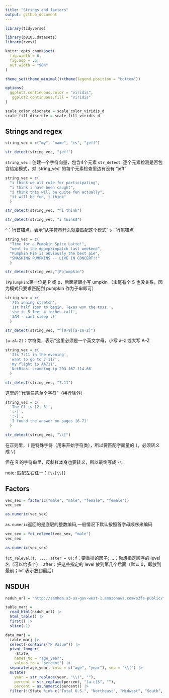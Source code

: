 ```yaml
---
title: "Strings and factors"
output: github_document
---
```


```r
library(tidyverse)

library(p8105.datasets)
library(rvest)

knitr::opts_chunk$set(
  fig.width = 6,
  fig.asp = .6,
  out.width = "90%"
)

theme_set(theme_minimal()+theme(legend.position = "bottom"))

options(
  ggplot2.continuous.color = "viridis",
   ggplot2.continuous.fill = "viridis"
)

scale_color_discrete = scale_color_viridis_d
scale_fill_discrete = scale_fill_viridis_d
```



## Strings and regex

```r
string_vec = c("my", "name", "is", "jeff")

str_detect(string_vec, "jeff")
```
`string_vec`：创建一个字符向量，包含4个元素
`str_detect`: 逐个元素检测是否包含给定模式，对 ‘string_vec’ 的每个元素检查里边有没有 "jeff"


```r
string_vec = c(
  "i think we all rule for participating",
  "i think i have been caught",
  "i think this will be quite fun actually",
  "it will be fun, i think"
  )

str_detect(string_vec, "^i think")

str_detect(string_vec, "i think$")
```
`^`：行首锚点，表示“从字符串开头就要匹配这个模式”
`$`：行尾锚点


```r
string_vec = c(
  "Time for a Pumpkin Spice Latte!",
  "went to the #pumpkinpatch last weekend",
  "Pumpkin Pie is obviously the best pie",
  "SMASHING PUMPKINS -- LIVE IN CONCERT!!"
  )

str_detect(string_vec,"[Pp]umpkin")
```
`[Pp]umpkin`:第一位是 P 或 p，后面紧跟小写 umpkin （末尾有个 S 也没关系，因为模式只要求匹配到 pumpkin 作为子串即可）


```r
string_vec = c(
  '7th inning stretch',
  '1st half soon to begin. Texas won the toss.',
  'she is 5 feet 4 inches tall',
  '3AM - cant sleep :('
  )

str_detect(string_vec, "^[0-9][a-zA-Z]")
```
`[a-zA-Z]`：字符类，表示“这里必须是一个英文字母，小写 a–z 或大写 A–Z


```r
string_vec = c(
  'Its 7:11 in the evening',
  'want to go to 7-11?',
  'my flight is AA711',
  'NetBios: scanning ip 203.167.114.66'
  )

str_detect(string_vec, "7.11")
```
这里的‘.’代表任意单个字符”（换行除外）


```r
string_vec = c(
  'The CI is [2, 5]',
  ':-]',
  ':-[',
  'I found the answer on pages [6-7]'
  )

str_detect(string_vec, "\\[")
```
在正则里，`[` 是特殊字符（用来开始字符类），所以要匹配字面量的 `[`，必须转义成 `\[`

但在 R 的字符串里，反斜杠本身也要转义，所以最终写成 `\\[`

note:
匹配左右任一：`[\\[\\]]`




## Factors

```r
vec_sex = factor(c("male", "male", "female", "female"))
vec_sex

as.numeric(vec_sex)
```
`as.numeric`返回的是底层的整数编码,一般情况下默认按照首字母顺序来编码


```r
vec_sex = fct_relevel(vec_sex, "male")
vec_sex

as.numeric(vec_sex)
```
`fct_relevel(f, ..., after = 0)`:
f：要重排的因子;
...：你想指定顺序的 level 名（可以给多个）;
after：把这些指定的 level 放到第几个后面（默认 0，即放到最前；Inf 表示放到最后）



##  NSDUH

```r
nsduh_url = "http://samhda.s3-us-gov-west-1.amazonaws.com/s3fs-public/field-uploads/2k15StateFiles/NSDUHsaeShortTermCHG2015.htm"

table_marj = 
  read_html(nsduh_url) |> 
  html_table() |> 
  first() |>
  slice(-1)
```


```r
data_marj = 
  table_marj |>
  select(-contains("P Value")) |>
  pivot_longer(
    -State,
    names_to = "age_year", 
    values_to = "percent") |>
  separate(age_year, into = c("age", "year"), sep = "\\(") |>
  mutate(
    year = str_replace(year, "\\)", ""),
    percent = str_replace(percent, "[a-c]$", ""),
    percent = as.numeric(percent)) |>
  filter(!(State %in% c("Total U.S.", "Northeast", "Midwest", "South", "West")))
```










